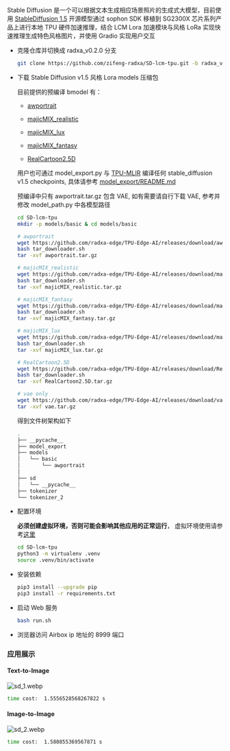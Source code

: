 Stable Diffusion 是一个可以根据文本生成相应场景照片的生成式大模型，目前使用 [StableDiffusion 1.5](https://huggingface.co/runwayml/stable-diffusion-v1-5)
开源模型通过 sophon SDK 移植到 SG2300X 芯片系列产品上进行本地 TPU 硬件加速推理，结合 LCM Lora 加速模块与风格 LoRa 实现快速推理生成特色风格图片，并使用 Gradio 实现用户交互

- 克隆仓库并切换成 radxa_v0.2.0 分支

  ```bash
  git clone https://github.com/zifeng-radxa/SD-lcm-tpu.git -b radxa_v0.2.0
  ```

- 下载 Stable Diffusion v1.5 风格 Lora models 压缩包

  目前提供的预编译 bmodel 有：

  - [awportrait](https://civitai.com/models/61170/awportrait)

  - [majicMIX_realistic](https://civitai.com/models/43331/majicmix-realistic)

  - [majicMIX_lux](https://civitai.com/models/56967/majicmix-lux)

  - [majicMIX_fantasy](https://civitai.com/models/41865/majicmix-fantasy)

  - [RealCartoon2.5D](https://civitai.com/models/218376/realcartoon-25d)

  用户也可通过 model_export.py 与 [TPU-MLIR](../model-compile) 编译任何 stable_diffusion v1.5 checkpoints, 具体请参考 [model_export/README.md](https://github.com/zifeng-radxa/SD-lcm-tpu/blob/radxa_v0.2.0/model_export/README.md)

  预编译中只有 awportrait.tar.gz 包含 VAE, 如有需要请自行下载 VAE, 参考并修改 model_path.py 中各模型路径

  ```bash
  cd SD-lcm-tpu
  mkdir -p models/basic & cd models/basic

  # awportrait
  wget https://github.com/radxa-edge/TPU-Edge-AI/releases/download/awportrait/tar_downloader.sh
  bash tar_downloader.sh
  tar -xvf awportrait.tar.gz

  # majicMIX_realistic
  wget https://github.com/radxa-edge/TPU-Edge-AI/releases/download/majicMIX_realistic/tar_downloader.sh
  bash tar_downloader.sh
  tar -xvf majicMIX_realistic.tar.gz

  # majicMIX_fantasy
  wget https://github.com/radxa-edge/TPU-Edge-AI/releases/download/majicMIX_fantasy/tar_downloader.sh
  bash tar_downloader.sh
  tar -xvf majicMIX_fantasy.tar.gz

  # majicMIX_lux
  wget https://github.com/radxa-edge/TPU-Edge-AI/releases/download/majicMIX_lux/tar_downloader.sh
  bash tar_downloader.sh
  tar -xvf majicMIX_lux.tar.gz

  # RealCartoon2.5D
  wget https://github.com/radxa-edge/TPU-Edge-AI/releases/download/RealCartoon2.5D/tar_downloader.sh
  bash tar_downloader.sh
  tar -xvf RealCartoon2.5D.tar.gz

  # vae only
  wget https://github.com/radxa-edge/TPU-Edge-AI/releases/download/vae/vae.tar.gz
  tar -xvf vae.tar.gz
  ```

  得到文件树架构如下

  ```bash
  .
  ├── __pycache__
  ├── model_export
  ├── models
  │   └── basic
  │       └── awportrait
  │  
  ├── sd
  │   └── __pycache__
  ├── tokenizer
  └── tokenizer_2
  ```

- 配置环境

  **必须创建虚拟环境，否则可能会影响其他应用的正常运行**， 虚拟环境使用请参考[这里](../ai-tools/virtualenv_usage)

  ```bash
  cd SD-lcm-tpu
  python3 -m virtualenv .venv
  source .venv/bin/activate
  ```

- 安装依赖

  ```bash
  pip3 install --upgrade pip
  pip3 install -r requirements.txt
  ```

- 启动 Web 服务

  ```bash
  bash run.sh
  ```

- 浏览器访问 Airbox ip 地址的 8999 端口

### 应用展示

#### Text-to-Image

![sd_1.webp](/img/general-tutorial/tpu_ai/sd_1.webp)

```bash
time cost:  1.5556528568267822 s
```

#### Image-to-Image

![sd_2.webp](/img/general-tutorial/tpu_ai/sd_2.webp)

```bash
time cost:  1.580855369567871 s
```
